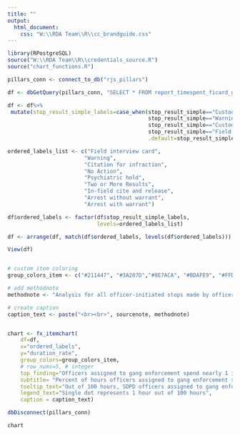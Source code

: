 ```yaml
---
title: ""
output:
  html_document:
    css: "W:\\RDA Team\\R\\cc_brandguide.css"
---
```

<!-- link to Google Font -->
<link href="https://fonts.googleapis.com/css2?family=Inter:wght@100;200;300;400;500;600;700;800;900&display=swap" rel="stylesheet">

```r

library(RPostgreSQL)
source("W:\\RDA Team\\R\\credentials_source.R")
source("chart_functions.R")

pillars_conn <- connect_to_db("rjs_pillars")

df <- dbGetQuery(pillars_conn, "SELECT * FROM report_timespent_ficard_gang_stop")

df <- df%>%
 mutate(stop_result_simple_labels=case_when(stop_result_simple=="Custodial Arrest without warrant" ~ "Arrest without warrant",
                                            stop_result_simple=="Warning (verbal or written)" ~ "Warning",
                                            stop_result_simple=="Custodial Arrest pursuant to outstanding warrant" ~ "Arrest with warrant",
                                            stop_result_simple=="Field interview card completed"~"Field interview card",
                                            .default=stop_result_simple))

ordered_labels_list <- c("Field interview card",
                        "Warning",
                        "Citation for infraction",
                        "No Action",
                        "Psychiatric hold",
                        "Two or More Results",
                        "In-field cite and release",
                        "Arrest without warrant",
                        "Arrest with warrant")

df$ordered_labels <- factor(df$stop_result_simple_labels, 
                            levels=ordered_labels_list)

df <- arrange(df, match(df$ordered_labels, levels(df$ordered_labels)))

View(df)


# custom item coloring
group_colors_item <- c("#211447", "#3A207D","#8E7ACA", "#BDAFE9", "#FFD28F", "#FFE680", "#F0FF85", "#BABABA", "#D6D6D6")

# add methodnote 
methodnote <- "Analysis for all officer-initiated stops made by officers assigned to gang enforcement. Officers assigned to gang enforcement spent a total of 10,975.6 hours on officer-initiated stops in 2022."

# create caption 
caption_text <- paste("<br><br>", sourcenote, methodnote)


chart <- fx_itemchart(
    df=df, 
    x="ordered_labels",
    y="duration_rate", 
    group_colors=group_colors_item,
    # row_nums=5, # integer
    top_finding="Officers assigned to gang enforcement spend nearly 1 in 5 patrol hours on stops resulting in a field interview card",
    subtitle= "Percent of hours officers assigned to gang enforcement spend on stops by stop result",
    tooltip_text="Out of 100 hours, SDPD officers assigned to gang enforcement spent <br><b>{point.duration_rate:.1f}</b> hours on stops that resulted in <b>{point.stop_result_simple}</b>.",
    legend_text="Single dot represents 1 hour out of 100 hours",
    caption = caption_text)    

dbDisconnect(pillars_conn)

```

```r
chart
```

<script>
  widg = document.getElementsByClassName('html-widget'); //find widgets
  for (let i = 0; i < widg.length; i++) { //loop through
    document.getElementsByClassName('highchart')[i].style.width = '100%'; //adjust width
    document.getElementsByClassName('highchart')[i].style.height = '100%'; //adjust height
  }
</script>
